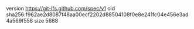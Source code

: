 version https://git-lfs.github.com/spec/v1
oid sha256:f962ae2d8087f48aa00ecf2202d88504108f0e8e241fc04e456e3ad4a569f558
size 5688
